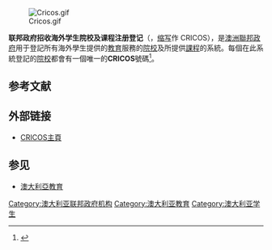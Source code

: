 [[File:Cricos.gif|thumb]]

'''联邦政府招收海外学生院校及课程注册登记'''（{{lang-en|Commonwealth Register of Institutions and Courses for Overseas Students }}，[[缩写|缩写]]作 CRICOS），是[[澳洲聯邦|澳洲聯邦政府]]用于登記所有海外學生提供的[[教育|教育]]服務的[[學校|院校]]及所提供[[課程|課程]]的系統。每個在此系統登記的[[學校|院校]]都會有一個唯一的'''CRICOS'''號碼<ref>{{cite web |title = the Commonwealth Register of Institutions and Courses for Overseas Students (CRICOS) website |url = http://cricos.deewr.gov.au/default.aspx |accessdate = 2010-10-09 |deadurl = yes |archiveurl = https://web.archive.org/web/20110118221540/http://cricos.deewr.gov.au/Default.aspx |archivedate = 2011年1月18日 |df =  }}</ref>。

== 参考文献 ==
{{Reflist}}

== 外部链接 ==
* [https://web.archive.org/web/20110118221540/http://cricos.deewr.gov.au/Default.aspx CRICOS主頁]

== 参见 ==
{{Portal box|澳大利亚|教育}}
* [[澳大利亞教育|澳大利亞教育]]

[[Category:澳大利亚联邦政府机构|Category:澳大利亚联邦政府机构]]
[[Category:澳大利亚教育|Category:澳大利亚教育]]
[[Category:澳大利亚学生|Category:澳大利亚学生]]
{{stub}}